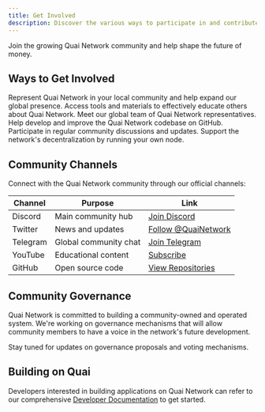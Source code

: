 ```yaml
---
title: Get Involved
description: Discover the various ways to participate in and contribute to the Quai Network ecosystem.
---
```


<Note>
  Join the growing Quai Network community and help shape the future of money.
</Note>

## Ways to Get Involved

<CardGroup cols={2}>
  <Card
    title="Become an Ambassador"
    icon="user-group"
    href="/get-involved/ambassadors"
  >
    Represent Quai Network in your local community and help expand our global presence.
  </Card>
  <Card
    title="Ambassador Resources"
    icon="toolbox"
    href="/get-involved/ambassador-resources"
  >
    Access tools and materials to effectively educate others about Quai Network.
  </Card>
</CardGroup>

<CardGroup cols={2}>
  <Card
    title="Current Ambassadors"
    icon="globe"
    href="/get-involved/active-ambassadors"
  >
    Meet our global team of Quai Network representatives.
  </Card>
  <Card
    title="Contribute to Code"
    icon="code"
    href="https://github.com/dominant-strategies/go-quai"
  >
    Help develop and improve the Quai Network codebase on GitHub.
  </Card>
</CardGroup>

<CardGroup cols={2}>
  <Card
    title="Join Community Calls"
    icon="microphone"
    href="https://discord.gg/quai"
  >
    Participate in regular community discussions and updates.
  </Card>
  <Card
    title="Run a Node"
    icon="server"
    href="/guides/client/node"
  >
    Support the network's decentralization by running your own node.
  </Card>
</CardGroup>

## Community Channels

Connect with the Quai Network community through our official channels:

| Channel | Purpose | Link |
|---------|---------|------|
| Discord | Main community hub | [Join Discord](https://discord.gg/quai) |
| Twitter | News and updates | [Follow @QuaiNetwork](https://twitter.com/QuaiNetwork) |
| Telegram | Global community chat | [Join Telegram](https://t.me/QuaiNetwork) |
| YouTube | Educational content | [Subscribe](https://youtube.com/@QuaiNetwork) |
| GitHub | Open source code | [View Repositories](https://github.com/dominant-strategies) |

## Community Governance

Quai Network is committed to building a community-owned and operated system. We're working on governance mechanisms that will allow community members to have a voice in the network's future development.

Stay tuned for updates on governance proposals and voting mechanisms.


## Building on Quai

Developers interested in building applications on Quai Network can refer to our comprehensive [Developer Documentation](/build) to get started.